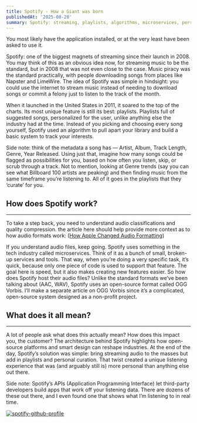 ```yaml
---
title: Spotify - How a Giant was born
publishedAt: '2025-08-28'
summary: Spotify: streaming, playlists, algorithms, microservices, personalization.
---
```


You most likely have the application installed, or at the very least have been asked to use it.

Spotify: one of the biggest magnets of streaming since their launch in 2008. You may think of this as an obvious idea now, for streaming music to be the standard, but in 2008 that was not even close to the case. Music piracy was the standard practically, with people downloading songs from places like Napster and LimeWire.
The idea of Spotify was simple in hindsight: you could use the internet to stream music instead of needing to download songs or commit a felony just to listen to the track of the month.

When it launched in the United States in 2011, it soared to the top of the charts. Its most unique feature is still its best: playlists. Playlists full of suggested songs, personalized for the user, unlike anything else the industry had at the time. Instead of you picking and choosing every song yourself, Spotify used an algorithm to pull apart your library and build a basic system to track your interests.

Side note: think of the metadata a song has — Artist, Album, Track Length, Genre, Year Released. Using just that, imagine how many songs could be flagged as possibilities for you, based on how often you listen, skip, or scrub through a track. Not to mention, looking at Genre trends (say you can see what Billboard 100 artists are peaking) and then finding music from the same timeframe you’re listening to. All of it goes in the playlists that they ‘curate’ for you.
 
## How does Spotify work?
---
To take a step back, you need to understand audio classifications and quality compression. the article here should help provide more context as to how audio formats work: ([How Apple Changed Audio Formatting](./audio-formats))


If you understand audio files, keep going. Spotify uses something in the tech industry called microservices. Think of it as a bunch of small, broken-up services and tools. That way, when you’re doing a very specific task, it’s quick, because only one piece of code is used to support that feature. The goal here is speed, but it also makes creating new features easier.
So how does Spotify host their audio files? Unlike the standard formats we’ve been talking about (AAC, WAV), Spotify uses an open-source format called OGG Vorbis. I’ll make a separate article on OGG Vorbis since it’s a complicated, open-source system designed as a non-profit project.

## What does it all mean?
---
A lot of people ask what does this actually mean? How does this impact you, the customer?
The architecture behind Spotify highlights how open-source platforms and smart design can reshape industries. At the end of the day, Spotify’s solution was simple: bring streaming audio to the masses but add in playlists and personal curation. That twist created a unique listening experience that was (and arguably still is) more personal than anything else out there.


Side note: Spotify’s APIs (Application Programming Interface) let third-party developers build apps that work off your listening data. There are dozens of these out there, and I even found one that shows what I’m listening to in real time.

[![spotify-github-profile](https://spotify-github-profile.kittinanx.com/api/view?uid=keshavrs&cover_image=true&theme=novatorem&show_offline=false&background_color=121212&interchange=false&bar_color=53b14f&bar_color_cover=false)](https://spotify-github-profile.kittinanx.com/api/view?uid=keshavrs&redirect=true)